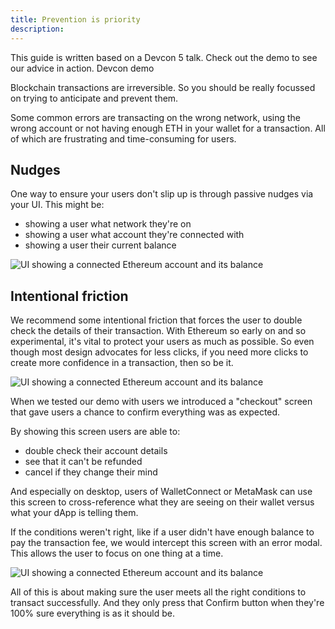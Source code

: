 ```yaml
---
title: Prevention is priority
description:
---
```



<Flash>This guide is written based on a Devcon 5 talk. Check out the demo to see our advice in action. <Link href="http://rimble-devcon-demo.netlify.com">Devcon demo</Link></Flash>

Blockchain transactions are irreversible. So you should be really focussed on trying to anticipate and prevent them.

Some common errors are transacting on the wrong network, using the wrong account or not having enough ETH in your wallet for a transaction. All of which are frustrating and time-consuming for users.

## Nudges
One way to ensure your users don't slip up is through passive nudges via your UI. This might be:
- showing a user what network they're on
- showing a user what account they're connected with
- showing a user their current balance

<Card my={5}>
<Image
  alt="UI showing a connected Ethereum account and its balance"
  borderRadius={8}
  height="auto"
  src="/images/passive-error-prevention-ui-examples.png"/>
</Card>

## Intentional friction

We recommend some intentional friction that forces the user to double check the details of their transaction. With Ethereum so early on and so experimental, it's vital to protect your users as much as possible. So even though most design advocates for less clicks, if you need more clicks to create more confidence in a transaction, then so be it.


<Image
  alt="UI showing a connected Ethereum account and its balance"
  borderRadius={8}
  height="auto"
  src="/images/intentional-friction-error-prevention.png"/>

When we tested our demo with users we introduced a "checkout" screen that gave users a chance to confirm everything was as expected.

By showing this screen users are able to:
- double check their account details
- see that it can't be refunded
- cancel if they change their mind

And especially on desktop, users of WalletConnect or MetaMask can use this screen to cross-reference what they are seeing on their wallet versus what your dApp is telling them.

If the conditions weren't right, like if a user didn't have enough balance to pay the transaction fee, we would intercept this screen with an error modal. This allows the user to focus on one thing at a time.

<Image
  alt="UI showing a connected Ethereum account and its balance"
  borderRadius={8}
  height="auto"
  src="/images/not-enough-eth.png"/>


All of this is about making sure the user meets all the right conditions to transact successfully. And they only press that Confirm button when they're 100% sure everything is as it should be.
